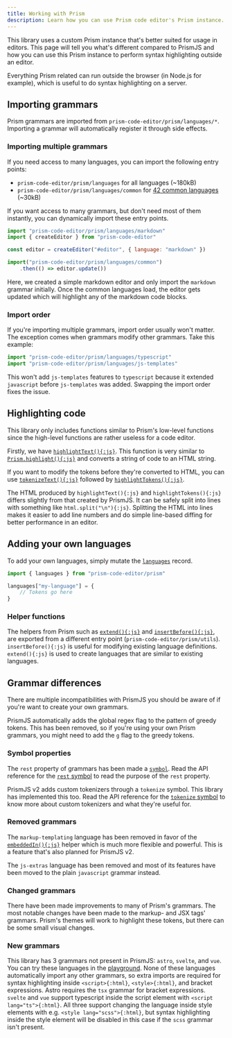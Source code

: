 ```yaml
---
title: Working with Prism
description: Learn how you can use Prism code editor's Prism instance.
---
```



<MountEditors />

This library uses a custom Prism instance that's better suited for usage in editors. This page will tell you what's different compared to PrismJS and how you can use this Prism instance to perform syntax highlighting outside an editor.

Everything Prism related can run outside the browser (in Node.js for example), which is useful to do syntax highlighting on a server.

## Importing grammars

Prism grammars are imported from `prism-code-editor/prism/languages/*`. Importing a grammar will automatically register it through side effects.

### Importing multiple grammars

If you need access to many languages, you can import the following entry points:

- `prism-code-editor/prism/languages` for all languages (~180kB)
- `prism-code-editor/prism/languages/common` for [42 common languages](https://github.com/jonpyt/prism-code-editor/tree/main/package/src/prism/languages/common.js) (~30kB)

If you want access to many grammars, but don't need most of them instantly, you can dynamically import these entry points.

```js editor
import "prism-code-editor/prism/languages/markdown"
import { createEditor } from "prism-code-editor"

const editor = createEditor("#editor", { language: "markdown" })

import("prism-code-editor/prism/languages/common")
	.then(() => editor.update())
```

Here, we created a simple markdown editor and only import the `markdown` grammar initially. Once the common languages load, the editor gets updated which will highlight any of the markdown code blocks.

### Import order

If you're importing multiple grammars, import order usually won't matter. The exception comes when grammars modify other grammars. Take this example:

```js editor
import "prism-code-editor/prism/languages/typescript"
import "prism-code-editor/prism/languages/js-templates"
```

This won't add `js-templates` features to `typescript` because it extended `javascript` before `js-templates` was added. Swapping the import order fixes the issue.

## Highlighting code

This library only includes functions similar to Prism's low-level functions since the high-level functions are rather useless for a code editor.

Firstly, we have [`highlightText(){:js}`](/api-reference/prism/f-highlighttext). This function is very similar to [`Prism.highlight(){:js}`](https://prismjs.com/docs/Prism.html#.highlight) and converts a string of code to an HTML string.

If you want to modify the tokens before they're converted to HTML, you can use [`tokenizeText(){:js}`](/api-reference/prism/f-tokenizetext) followed by [`highlightTokens(){:js}`](/api-reference/prism/f-highlighttokens).

The HTML produced by `highlightText(){:js}` and `highlightTokens(){:js}` differs slightly from that created by PrismJS. It can be safely split into lines with something like `html.split("\n"){:js}`. Splitting the HTML into lines makes it easier to add line numbers and do simple line-based diffing for better performance in an editor.

## Adding your own languages

To add your own languages, simply mutate the [`languages`](/api-reference/prism/v-languages) record.

```js editor
import { languages } from "prism-code-editor/prism"

languages["my-language"] = {
	// Tokens go here
}
```

### Helper functions

The helpers from Prism such as [`extend(){:js}`](/api-reference/prism/utils/f-extend) and [`insertBefore(){:js}`](/api-reference/prism/utils/f-insertbefore), are exported from a different entry point (`prism-code-editor/prism/utils`). `insertBefore(){:js}` is useful for modifying existing language definitions. `extend(){:js}` is used to create languages that are similar to existing languages.


## Grammar differences

There are multiple incompatibilities with PrismJS you should be aware of if you're want to create your own grammars.

PrismJS automatically adds the global regex flag to the pattern of greedy tokens. This has been removed, so if you're using your own Prism grammars, you might need to add the `g` flag to the greedy tokens.

### Symbol properties

The `rest` property of grammars has been made a [`symbol`](https://developer.mozilla.org/en-US/docs/Web/JavaScript/Reference/Global_Objects/Symbol). Read the API reference for the [`rest` symbol](/api-reference/prism/v-rest) to read the purpose of the `rest` property.

PrismJS v2 adds custom tokenizers through a `tokenize` symbol. This library has implemented this too. Read the API reference for the [`tokenize` symbol](/api-reference/prism/v-tokenize) to know more about custom tokenizers and what they're useful for.

### Removed grammars

The `markup-templating` language has been removed in favor of the [`embeddedIn(){:js}`](/api-reference/prism/utils/f-embeddedin) helper which is much more flexible and powerful. This is a feature that's also planned for PrismJS v2.

The `js-extras` language has been removed and most of its features have been moved to the plain `javascript` grammar instead.

### Changed grammars

There have been made improvements to many of Prism's grammars. The most notable changes have been made to the markup- and JSX tags' grammars. Prism's themes will work to highlight these tokens, but there can be some small visual changes.

### New grammars

This library has 3 grammars not present in PrismJS: `astro`, `svelte`, and `vue`. You can try these languages in the [playground](/playground). None of these languages automatically import any other grammars, so extra imports are required for syntax highlighting inside `<script>{:html}`, `<style>{:html}`, and bracket expressions. Astro requires the `tsx` grammar for bracket expressions. `svelte` and `vue` support typescript inside the script element with `<script lang="ts">{:html}`. All three support changing the language inside style elements with e.g. `<style lang="scss">{:html}`, but syntax highlighting inside the style element will be disabled in this case if the `scss` grammar isn't present.
